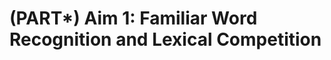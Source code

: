 (PART\*) Aim 1: Familiar Word Recognition and Lexical Competition {#part-aim1 .unnumbered}
===================


